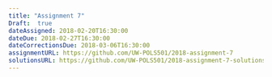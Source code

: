 ```yaml
---
title: "Assignment 7"
Draft:  true
dateAssigned: 2018-02-20T16:30:00
dateDue: 2018-02-27T16:30:00
dateCorrectionsDue: 2018-03-06T16:30:00
assignmentURL: https://github.com/UW-POLS501/2018-assignment-7
solutionsURL: https://github.com/UW-POLS501/2018-assignment-7-solutions
---
```

